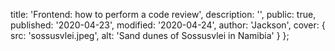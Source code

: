 
  title: 'Frontend: how to perform a code review',
  description: '',
  public: true,
  published: '2020-04-23',
  modified: '2020-04-24',
  author: 'Jackson',
  cover: {
    src: 'sossusvlei.jpeg',
    alt: 'Sand dunes of Sossusvlei in Namibia'
  }
};


>
